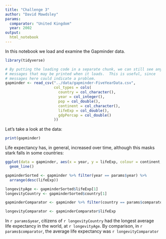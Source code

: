 ```yaml
---
title: "Challenge 3"
author: "David Mawdsley"
params:
  comparator: "United Kingdom"
  year: 2002
output:
  html_notebook
---
```



In this notebook we load and examine the Gapminder data.


```r
library(tidyverse)
```

```r
# By putting the loading code in a separate chunk, we can still see any 
# messages that may be printed when it loads.  This is useful, since
# messages here could indicate a problem.
gapminder <- read_csv("../data/gapminder-FiveYearData.csv",
                      col_types = cols(
                        country = col_character(),
                        year = col_integer(),
                        pop = col_double(),
                        continent = col_character(),
                        lifeExp = col_double(),
                        gdpPercap = col_double()
                      ))
```

Let's take a look at the data:

```r
print(gapminder)
```

Life expectancy has, in general, increased over time, although this masks stark falls in some countries:

```r
ggplot(data = gapminder, aes(x = year, y = lifeExp, colour = continent, group = country)) +
  geom_line()
```


```r

gapminderSorted <- gapminder %>% filter(year == params$year) %>% 
  arrange(desc(lifeExp))

longevityAge <- gapminderSorted$lifeExp[1]
longevityCountry <- gapminderSorted$country[1]

gapminderComparator <- gapminder %>% filter(country == params$comparator, year == params$year)

longevityComparator <- gapminderComparator$lifeExp

```

In `r params$year`, citizens of `r longevityCountry` had the longest average life expectancy in the world, at `r longevityAge`.  By comparison, in `r params$comparator`, the average life expectancy was `r longevityComparator`



